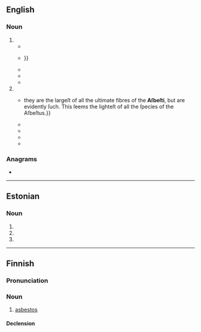 ==English==

===Noun===
{{head|en|noun form}} {{tlb|en|rare}}

# {{en-irregular plural of|asbestos}}
#* {{quote-book |en |title=Observations on the Different Strata of Earths, and Minerals. More Parricularly{{sic}} of such as are found in the Coal-Mines of Great Britain |author=John Strachey |authorlink=John Strachey (geologist) |year=1727 |location=London |publisher=Printed for J. Walthoe,{{nb...|over-against the Royal-Exchange, in Cornhill.}} |chapter=Magnesia |section=“§ 107.” |page=51 |text={{smc|Cronstedt}} Min. §§ 79---83. and perhaps § 102—105 alſo; but I have not yet ſubmitted the '''aſbeſti''' to the liquid analyſis. |footer=(''Aſbeſtos'' in page 4.)}}
#* {{quote-book |en |title=A General Natural History: or, New and Accurate Descriptions of the Animals, Vegetables, and Minerals, of the Different Parts of the World;{{nb...|With Their Virtues and Uses, as far as hitherto certainly known, in Medicine and Mechanics: Illustrated by a General Review of the Knowledge of the Ancients, and the Discoveries and Improvements of later Ages in these Studies. Including the History of the Materia Medica, Pictoria, and Tinctoria, of the Present and Earlier Ages. As Also Observations on the neglected Properties of many valuable Substances known at present; and Attempts to discover the lost Medicines, &c. of former Ages, in a Series of Critical Enquiries into the Materia Medica of the Ancient Greeks. With a great Number of Figures, elegantly engraved.}} |volume=I: “The History of Fossils.” |author=John Hill |authorlink=John Hill (botanist) |year=1748 |location=London |publisher=Printed for [[w:Thomas Osborne (publisher)|Thomas Osborne]],{{nb...|in Gray’s-Inn, Holbourn.}} |chapter=Series II. Class II. Order II. Genus I. Asbesti |section=“{{smc|Sect.}} II. ASBESTI, whoſe filaments are naturally diſunited, and never form’d into compact maſſes”, “1. Aſbeſtus albeſcens, filamentoſus, fibris latiuſculis. White, looſe, thready Aſbeſtos, with broad filaments.” |page=105 |text=This is a very ſingular and beautiful Foſſil, it is not found in veins in marble as many of the other '''Aſbeſti''' are, nor in compact and ſeparate maſſes of itſelf in the earth as the reſt; but ever in a looſe diſhevell’d form, and very much reſembling the artificially ſeparated filaments of ſome unknown ſpecies of that body; it is uſually found in conſiderable bundles, and is compos’d of long and generally crooked filaments of a flatted figure, and of a pure ſnow white; they are conſiderably broader than the filaments of any known ſpecies of the Aſbeſtos, and are found from two inches, to eight, ten, twelve, or more in length:{{...}}}}
#* {{quote-book |en |title=Essays Physical and Chemical |by=[[w:Torbern Bergman|Torbern Bergman]] |year=1791 |location=Edinburgh |publisher=Printed for G. Mudie,{{nb...|South-Bridge Street}}, and J. & J. Fairbairn,{{nb...|Hunter’s Square}} |chapter=IV. Of the Asbestine Earth |section=“§ xv. ''Corollary''” |page=203 |text=For, at the time that this paper was written, no perfect analyſis of the aſbeſtos had as yet been made, and two only of its principles were known. We would, however, hope to flatter ourſelves, that we have determined the ſpecific difference of the aſbeſtos among eleven varieties, both as to their agreement in external characters as well as inward compoſition.&nbsp;/ The '''aſbeſti''' have been hitherto applied to little or no uſe. Formerly, indeed, cloths made of the ſoftest kinds were employed to wrap up the bodies of the dead, that, by its qualities of reſiſting fire, their aſhes might be preſerved. But on the abolition of funeral piles, the utility of the aſbeſtos ceaſed.}}
#* {{quote-book |en |title=[[w:English Encyclopaedia|The English Encyclopædia: Being a Collection of Treatises, and a Dictionary of Terms, Illustrative of the Arts and Sciences]] |volume=IV |year=1802 |location=London |publisher=Printed for G. Kearsley |entry=INCOMBUSTIBLE {{smc|cloth}} |page=640 |column=2 |text=See {{smc|Asbestos}}. On this Cronſtedt obſerves, that the natural ſtore of the '''aſbeſti''' is in proportion to their economical uſe, both being very inconſiderable.}}
#* {{quote-book |en |brackets=on |title=Death |volume=3 |author=Marshall Houts |authorlink=Marshall Houts |author2=Irwin H. Haut |year=1966 |text=Some pathostreptococci, slightly hemolytic and also some coagulase, negative staphylococci or staphylococcus, as well as asbestos bodies.&nbsp;/ Q. They call it '''asbesti''' on here.&nbsp;/ A. Well. asbestos bodies.}}
# {{en-irregular plural of|asbestus}}
#* {{quote-book |en |title=A General Natural History: or, New and Accurate Descriptions of the Animals, Vegetables, and Minerals, of the Different Parts of the World;{{nb...|With Their Virtues and Uses, as far as hitherto certainly known, in Medicine and Mechanics: Illustrated by a General Review of the Knowledge of the Ancients, and the Discoveries and Improvements of later Ages in these Studies. Including the History of the Materia Medica, Pictoria, and Tinctoria, of the Present and Earlier Ages. As Also Observations on the neglected Properties of many valuable Substances known at present; and Attempts to discover the lost Medicines, &c. of former Ages, in a Series of Critical Enquiries into the Materia Medica of the Ancient Greeks. With a great Number of Figures, elegantly engraved.}} |volume=I: “The History of Fossils.” |author=John Hill |authorlink=John Hill (botanist) |year=1748 |location=London |publisher=Printed for [[w:Thomas Osborne (publisher)|Thomas Osborne]],{{nb...|in Gray’s-Inn, Holbourn.}} |chapter=Series II. Class II. Order II. Genus I. Asbesti |section=“{{smc|Sect.}} II. ASBESTI, whoſe filaments are naturally diſunited, and never form’d into compact maſſes”, “1. Aſbeſtus albeſcens, filamentoſus, fibris latiuſculis. White, looſe, thready Aſbeſtos, with broad filaments.” |page=105 |text={{...}}they are the largeſt of all the ultimate fibres of the '''Aſbeſti''', but are evidently ſuch. This ſeems the lighteſt of all the ſpecies of the Aſbeſtus.}}
#* {{quote-journal |en |journal=The Edinburgh Magazine |year=1762 |month=February |title=Natural History, Selected from the best authors ancient and modern |page=59 |column=2 |pageurl=https://archive.org/stream/sim_edinburgh-magazine_1762-02_6#page/n2/mode/1up |text=Theſe are the '''Aſbeſti'''. The antients uſed to make cloth of the Aſbeſtus, which they called ''linum incombuſlabile''.}}
#* {{quote-book |en |title=A New and Complete Dictionary of Arts and Sciences, Comprehending All the Branches of Useful Knowledge,{{nb...|with Accurate Descriptions as well of the various Machines, Instruments, Tools, Figures, and Schemes necessary for illustrating them, as of the Classes, Kinds, Preparations, and Uses of Natural Productions, whether Animals, Vegetables, Minerals, Fossils, or Fluids; Together with the Kingdoms, Provinces, Cities, Towns, and other remarkable Places throughout the World. Illustrated with above Three Hundred Copper-Plates, engraved by Mr. Jefferys, Geographer to His Majesty. The Whole extracted from the Beſt Authors in all Languages.}} |edition=second |volume=I |year=1763 |location=London |publisher=Printed for W. Owen,{{nb...|at Homer’s Head, in Fleet-street.}} |entry=AMIANTHUS |page=122 |column=2 |pageurl=https://archive.org/stream/gri_newandcomple01soci#page/n179/mode/1up |text=AMIANTHUS, in natural hiſtory, vulgarly called earth-lax, a fibroſe, flexile, and elaſtic mineral subſtance, compoſed of ſhort and abrupt filaments; being a genus of that order of foſſils called '''aſbeſti'''. See the article {{smc|Asbestus}}.}}
#* {{quote-book |en |title=An Essay Towards a System of Mineralogy |trans=Gustav von Engestrom |editor=[[w:Emanuel Mendes da Costa|Emanuel Mendes da Costa]] |by=[[w:Axel Fredrik Cronstedt|Axel Fredric Cronstedt]] |year=1770 |location=London |publisher=Printed for Edward and [[w:Charles Dilly|Charles Dilly]] |chapter=I. Earths”, “3. The garnet-kind |section=“''B.'' Shirl or cockle”, “1. Mixed with iron”, “''D.'' (Sect. LXXV) Cryſtalliſed cockle, or ſhirl, ''Baſaltes cryſtalliſatus''” |page=82 |text=To this ſpecies of cockle, or ſhirl, belong moſt of thoſe ſubſtances called ''imperfect '''aſbeſti'''''; and as the cockle perfectly resembles a flag from an iron furnace, both in regard to its metallic contents, and its glaſſy texture, it is no wonder that it is not ſoft enough to be taken for an aſbeſtus. It has however, only for the ſake of its ſtructure, been ranked among the '''aſbeſti'''; and it is ſurpriſing, that the fibrous gypſum, from Andrarum, in the province of Skone, has eſcaped being on the ſame account confounded with them. The ſtriated cockle, or ſhirl, compared to the '''aſbeſti''', is of a ſhining and angular ſurface (though this ſometimes requires the aid of the magnifying-glaſs to be diſcovered) always ſomewhat tranſparent, and is pretty eaſily brought to a glaſs with the blow-pipe, without being conſumed, as the pure '''aſbeſti''' ſeem to be.}}
#* {{quote-book |en |title=Fossils Arranged according to their Obvious Characters;{{nb...|with their History and Description; under the Articles of Form, Hardness, Weight, Surface, Colour, and Qualities; The Place of their Production, their Uses, and Distinctive English, and Classical Latin Names.}} |author=J. Hill |authorlink=John Hill (botanist) |year=1771 |location=London |publisher=Printed for R. Baldwin,{{nb...|in Pater-noster Row}}; and [[w:Peter Elmsley (bookseller)|P. Elmsly]],{{nb...|in the Strand.}} |chapter=Native Fossils |section=“Class VII. Asbestine Fossils. Asbestiæ” |page=158 |text=’Tis ſaid, the '''Aſbeſti''' are formed of Talc, reſolving itſelf into Clay: it muſt then have been ſtriated in the plated ſtate: but ’tis not ſo. |footer=(''Aſbeſtus'' in index.)}}

===Anagrams===
* {{anagrams|en|a=abeisst|batises}}

{{cln|en|irregular plurals ending in "-i"}}

----

==Estonian==

===Noun===
{{head|et|noun form}}

# {{noun form of|et|asbest||gen|s}}
# {{noun form of|et|asbest||par|s}}
# {{noun form of|et|asbest||ill|s}}

----

==Finnish==
{{wikipedia|lang=fi}}

===Pronunciation===
{{fi-pronunciation}}

===Noun===
{{fi-noun}}

# {{lb|fi|mineral}} [[asbestos]]

====Declension====
{{fi-decl-risti|asbest|||a}}